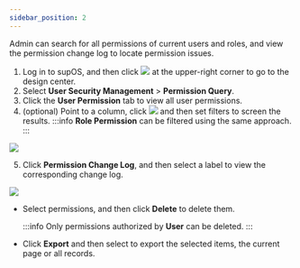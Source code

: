 ```yaml
---
sidebar_position: 2
---
```


Admin can search for all permissions of current users and roles, and view the permission change log to locate permission issues.

1. Log in to supOS, and then click <img src="https://wordpressfreezonex.oss-accelerate.aliyuncs.com/platform/7.png"/> at the upper-right corner to go to the design center.
2. Select <strong>User Security Management</strong> > <strong>Permission Query</strong>.
3. Click the <strong>User Permission</strong> tab to view all user permissions.
4. (optional) Point to a column, click <img src="https://wordpressfreezonex.oss-accelerate.aliyuncs.com/platform/31.png"/> and then set filters to screen the results.
:::info
<strong>Role Permission</strong> can be filtered using the same approach.
:::

<img src="https://wordpressfreezonex.oss-accelerate.aliyuncs.com/4.2/supos/210.png"/>

5. Click <strong>Permission Change Log</strong>, and then select a label to view the corresponding change log.

<img src="https://wordpressfreezonex.oss-accelerate.aliyuncs.com/4.2/supos/211.png"/>

<ul>
<li>
Select permissions, and then click <strong>Delete</strong> to delete them.

:::info
Only permissions authorized by <strong>User</strong> can be deleted.
:::

</li>
<li>Click <strong>Export</strong> and then select to export the selected items, the current page or all records.
</li>
</ul>

